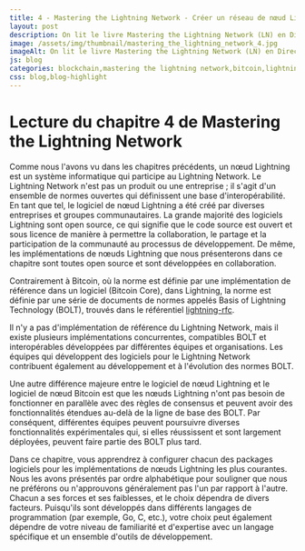 ```yaml
---
title: 4 - Mastering the Lightning Network - Créer un réseau de nœud Lightning Network
layout: post
description: On lit le livre Mastering the Lightning Network (LN) en Direct ! Chapitre 4 - Les clients Lightning Network
image: /assets/img/thumbnail/mastering_the_lightning_network_4.jpg
imageAlt: On lit le livre Mastering the Lightning Network (LN) en Direct ! Chapitre 4 - Les clients Lightning Network
js: blog
categories: blockchain,mastering the lightning network,bitcoin,lightning network
css: blog,blog-highlight
---
```


# Lecture du chapitre 4 de Mastering the Lightning Network

<CardLink
  href="https://www.youtube.com/watch?v=W2agBbOZIbI"
  defaultTitle="Créer un réseau de nœud Lightning Network - Mastering the Lightning Network (Bitcoin)"
  defaultDescription="On lit le livre Mastering the Lightning Network (LN) en Direct ! Chapitre 4 - Les clients Lightning Network"
  defaultImage="/assets/img/thumbnail/mastering_the_lightning_network_4.jpg"
  forceDefault={true}
/>

Comme nous l'avons vu dans les chapitres précédents, un nœud Lightning est un système informatique qui participe au Lightning Network. Le Lightning Network n'est pas un produit ou une entreprise ; il s'agit d'un ensemble de normes ouvertes qui définissent une base d'interopérabilité. En tant que tel, le logiciel de nœud Lightning a été créé par diverses entreprises et groupes communautaires. La grande majorité des logiciels Lightning sont open source, ce qui signifie que le code source est ouvert et sous licence de manière à permettre la collaboration, le partage et la participation de la communauté au processus de développement. De même, les implémentations de nœuds Lightning que nous présenterons dans ce chapitre sont toutes open source et sont développées en collaboration.

Contrairement à Bitcoin, où la norme est définie par une implémentation de référence dans un logiciel (Bitcoin Core), dans Lightning, la norme est définie par une série de documents de normes appelés Basis of Lightning Technology (BOLT), trouvés dans le référentiel <a href="https://github.com/lightning/bolts/blob/master/00-introduction.md" target="_blank">lightning-rfc</a>.

Il n'y a pas d'implémentation de référence du Lightning Network, mais il existe plusieurs implémentations concurrentes, compatibles BOLT et interopérables développées par différentes équipes et organisations. Les équipes qui développent des logiciels pour le Lightning Network contribuent également au développement et à l'évolution des normes BOLT.

Une autre différence majeure entre le logiciel de nœud Lightning et le logiciel de nœud Bitcoin est que les nœuds Lightning n'ont pas besoin de fonctionner en parallèle avec des règles de consensus et peuvent avoir des fonctionnalités étendues au-delà de la ligne de base des BOLT. Par conséquent, différentes équipes peuvent poursuivre diverses fonctionnalités expérimentales qui, si elles réussissent et sont largement déployées, peuvent faire partie des BOLT plus tard.

Dans ce chapitre, vous apprendrez à configurer chacun des packages logiciels pour les implémentations de nœuds Lightning les plus courantes. Nous les avons présentés par ordre alphabétique pour souligner que nous ne préférons ou n'approuvons généralement pas l'un par rapport à l'autre. Chacun a ses forces et ses faiblesses, et le choix dépendra de divers facteurs. Puisqu'ils sont développés dans différents langages de programmation (par exemple, Go, C, etc.), votre choix peut également dépendre de votre niveau de familiarité et d'expertise avec un langage spécifique et un ensemble d'outils de développement.